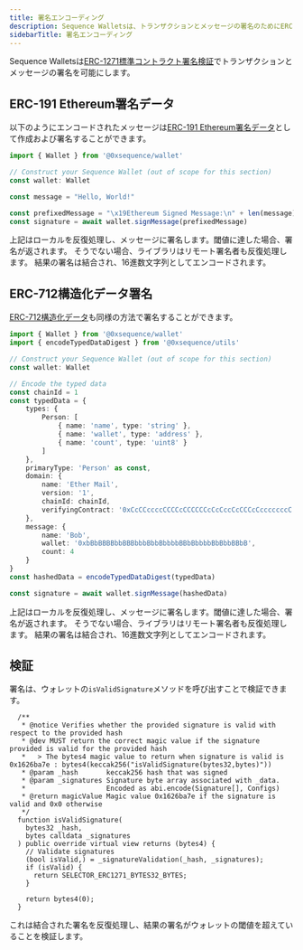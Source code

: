 ```yaml
---
title: 署名エンコーディング
description: Sequence Walletsは、トランザクションとメッセージの署名のためにERC-1271標準コントラクト署名検証をサポートしています。メッセージはERC-191 Ethereum署名データまたはERC-712構造化データ署名でエンコードできます。
sidebarTitle: 署名エンコーディング
---
```


Sequence Walletsは[ERC-1271標準コントラクト署名検証](https://eips.ethereum.org/EIPS/eip-1271)でトランザクションとメッセージの署名を可能にします。

## ERC-191 Ethereum署名データ

以下のようにエンコードされたメッセージは[ERC-191 Ethereum署名データ](https://eips.ethereum.org/EIPS/eip-191)として作成および署名することができます。

```ts
import { Wallet } from '@0xsequence/wallet'

// Construct your Sequence Wallet (out of scope for this section)
const wallet: Wallet

const message = "Hello, World!"

const prefixedMessage = "\x19Ethereum Signed Message:\n" + len(message) + message
const signature = await wallet.signMessage(prefixedMessage)
```

上記はローカルを反復処理し、メッセージに署名します。閾値に達した場合、署名が返されます。
そうでない場合、ライブラリはリモート署名者も反復処理します。
結果の署名は結合され、16進数文字列としてエンコードされます。

## ERC-712構造化データ署名

[ERC-712構造化データ](https://eips.ethereum.org/EIPS/eip-712)も同様の方法で署名することができます。

```ts
import { Wallet } from '@0xsequence/wallet'
import { encodeTypedDataDigest } from '@0xsequence/utils'

// Construct your Sequence Wallet (out of scope for this section)
const wallet: Wallet

// Encode the typed data
const chainId = 1
const typedData = {
	types: {
		Person: [
			{ name: 'name', type: 'string' },
			{ name: 'wallet', type: 'address' },
			{ name: 'count', type: 'uint8' }
		]
	},
	primaryType: 'Person' as const,
	domain: {
		name: 'Ether Mail',
		version: '1',
		chainId: chainId,
		verifyingContract: '0xCcCCccccCCCCcCCCCCCcCcCccCcCCCcCcccccccC'
	},
	message: {
		name: 'Bob',
		wallet: '0xbBbBBBBbbBBBbbbBbbBbbbbBBbBbbbbBbBbbBBbB',
		count: 4
	}
} 
const hashedData = encodeTypedDataDigest(typedData)

const signature = await wallet.signMessage(hashedData)
```

上記はローカルを反復処理し、メッセージに署名します。閾値に達した場合、署名が返されます。
そうでない場合、ライブラリはリモート署名者も反復処理します。
結果の署名は結合され、16進数文字列としてエンコードされます。

## 検証

署名は、ウォレットの`isValidSignature`メソッドを呼び出すことで検証できます。

```
  /**
   * @notice Verifies whether the provided signature is valid with respect to the provided hash
   * @dev MUST return the correct magic value if the signature provided is valid for the provided hash
   *   > The bytes4 magic value to return when signature is valid is 0x1626ba7e : bytes4(keccak256("isValidSignature(bytes32,bytes)"))
   * @param _hash       keccak256 hash that was signed
   * @param _signatures Signature byte array associated with _data.
   *                    Encoded as abi.encode(Signature[], Configs)
   * @return magicValue Magic value 0x1626ba7e if the signature is valid and 0x0 otherwise
   */
  function isValidSignature(
    bytes32 _hash,
    bytes calldata _signatures
  ) public override virtual view returns (bytes4) {
    // Validate signatures
    (bool isValid,) = _signatureValidation(_hash, _signatures);
    if (isValid) {
      return SELECTOR_ERC1271_BYTES32_BYTES;
    }

    return bytes4(0);
  }
```

これは結合された署名を反復処理し、結果の署名がウォレットの閾値を超えていることを検証します。
